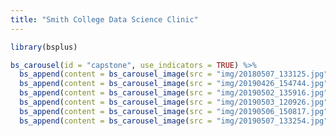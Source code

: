 ```yaml
---
title: "Smith College Data Science Clinic"
---
```


```r
library(bsplus)
```



```r
bs_carousel(id = "capstone", use_indicators = TRUE) %>%
  bs_append(content = bs_carousel_image(src = "img/20180507_133125.jpg")) %>%
  bs_append(content = bs_carousel_image(src = "img/20190426_154744.jpg")) %>%
  bs_append(content = bs_carousel_image(src = "img/20190502_135916.jpg")) %>%
  bs_append(content = bs_carousel_image(src = "img/20190503_120926.jpg")) %>%
  bs_append(content = bs_carousel_image(src = "img/20190506_150817.jpg")) %>%
  bs_append(content = bs_carousel_image(src = "img/20190507_133254.jpg"))
```